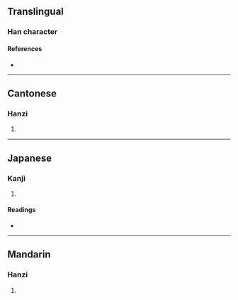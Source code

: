 {{character info/new}}
==Translingual==

===Han character===
{{Han char|rn=64|rad=手|as=19|sn=22|four=51011|canj=QMMP|ids=⿰扌麗}}

====References====
* {{Han ref|kx=0464.220|dkj=13036|dj=0813.200|hdz=31990.020|uh=6526|ud=25894|bh=F6E2|bd=63202}}

----

==Cantonese==

===Hanzi===
{{yue-hanzi|jyut=[[lai6]]|y=lai6}}

# {{rfdef|yue|sort=手19}}

----

==Japanese==

===Kanji===
{{ja-kanji|grade=|rs=手19}}

# {{rfdef|ja|sort=手19}}

====Readings====
* {{ja-readings|on=[[れい]] (rei), [[らい]] (rai), [[し]] (shi), [[り]] (ri)|kun=[[おる]] (oru), [[ねじる]] (nejiru)}}

----

==Mandarin==

===Hanzi===
{{cmn-hanzi|pin=[[lì]] ([[li4]])|wg=li<sup>4</sup>}}

# {{rfdef|cmn|sort=手19}}